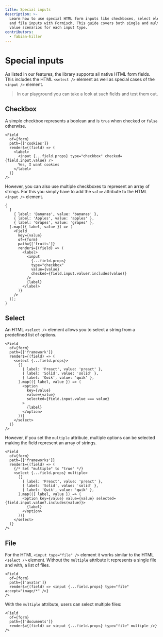 ```yaml
---
title: Special inputs
description: >-
  Learn how to use special HTML form inputs like checkboxes, select elements,
  and file inputs with Formisch. This guide covers both single and multiple
  value scenarios for each input type.
contributors:
  - fabian-hiller
---
```



# Special inputs

As listed in our features, the library supports all native HTML form fields. This includes the HTML `<select />` element as well as special cases of the `<input />` element.

> In our <Link href="/playground/special">playground</Link> you can take a look at such fields and test them out.

## Checkbox

A simple checkbox represents a boolean and is `true` when checked or `false` otherwise.

```tsx
<Field
  of={form}
  path={['cookies']}
  render$={(field) => (
    <label>
      <input {...field.props} type="checkbox" checked={field.input.value} />
      Yes, I want cookies
    </label>
  )}
/>
```

However, you can also use multiple checkboxes to represent an array of strings. For this you simply have to add the `value` attribute to the HTML `<input />` element.

```tsx
{
  [
    { label: 'Bananas', value: 'bananas' },
    { label: 'Apples', value: 'apples' },
    { label: 'Grapes', value: 'grapes' },
  ].map(({ label, value }) => (
    <Field
      key={value}
      of={form}
      path={['fruits']}
      render$={(field) => (
        <label>
          <input
            {...field.props}
            type="checkbox"
            value={value}
            checked={field.input.value?.includes(value)}
          />
          {label}
        </label>
      )}
    />
  ));
}
```

## Select

An HTML `<select />` element allows you to select a string from a predefined list of options.

```tsx
<Field
  of={form}
  path={['framework']}
  render$={(field) => (
    <select {...field.props}>
      {[
        { label: 'Preact', value: 'preact' },
        { label: 'Solid', value: 'solid' },
        { label: 'Qwik', value: 'qwik' },
      ].map(({ label, value }) => (
        <option
          key={value}
          value={value}
          selected={field.input.value === value}
        >
          {label}
        </option>
      ))}
    </select>
  )}
/>
```

However, if you set the `multiple` attribute, multiple options can be selected making the field represent an array of strings.

```tsx
<Field
  of={form}
  path={['frameworks']}
  render$={(field) => (
    {/* Set "multiple" to "true" */}
    <select {...field.props} multiple>
      {[
        { label: 'Preact', value: 'preact' },
        { label: 'Solid', value: 'solid' },
        { label: 'Qwik', value: 'qwik' },
      ].map(({ label, value }) => (
        <option key={value} value={value} selected={field.input.value?.includes(value)}>
          {label}
        </option>
      ))}
    </select>
  )}
/>
```

## File

For the HTML `<input type="file" />` element it works similar to the HTML `<select />` element. Without the `multiple` attribute it represents a single file and with, a list of files.

```tsx
<Field
  of={form}
  path={['avatar']}
  render$={(field) => <input {...field.props} type="file" accept="image/*" />}
/>
```

With the `multiple` attribute, users can select multiple files:

```tsx
<Field
  of={form}
  path={['documents']}
  render$={(field) => <input {...field.props} type="file" multiple />}
/>
```
